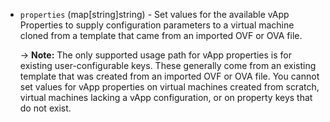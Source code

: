 <!-- Code generated from the comments of the vAppConfig struct in builder/vsphere/clone/step_clone.go; DO NOT EDIT MANUALLY -->

-   `properties` (map[string]string) - Set values for the available vApp Properties to supply configuration parameters to a virtual machine cloned from
    a template that came from an imported OVF or OVA file.
    
    -> **Note:** The only supported usage path for vApp properties is for existing user-configurable keys.
    These generally come from an existing template that was created from an imported OVF or OVA file.
    You cannot set values for vApp properties on virtual machines created from scratch,
    virtual machines lacking a vApp configuration, or on property keys that do not exist.
    